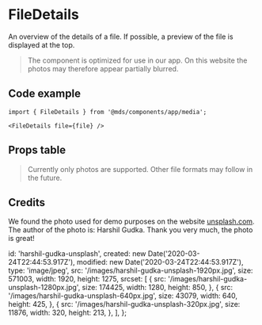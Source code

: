 
<Meta title="Components/app/media/FileDetails" component={FileDetails} />

# FileDetails

An overview of the details of a file. If possible, a preview of the file is displayed at the top.

<Preview withToolbar>
  <Story name="Default">
    <FileDetails file={file} />
  </Story>
</Preview>

> The component is optimized for use in our app. On this website the photos may therefore appear partially blurred.

## Code example

```tsx
import { FileDetails } from '@mds/components/app/media';
```

```tsx
<FileDetails file={file} />
```

## Props table

<Props of={FileDetails} />

> Currently only photos are supported. Other file formats may follow in the future.

## Credits

We found the photo used for demo purposes on the website [unsplash.com](https://unsplash.com/). The author of the photo is: Harshil Gudka. Thank you very much, the photo is great!

  id: 'harshil-gudka-unsplash',
  created: new Date('2020-03-24T22:44:53.917Z'),
  modified: new Date('2020-03-24T22:44:53.917Z'),
  type: 'image/jpeg',
  src: '/images/harshil-gudka-unsplash-1920px.jpg',
  size: 571003,
  width: 1920,
  height: 1275,
  srcset: [
    {
      src: '/images/harshil-gudka-unsplash-1280px.jpg',
      size: 174425,
      width: 1280,
      height: 850,
    },
    {
      src: '/images/harshil-gudka-unsplash-640px.jpg',
      size: 43079,
      width: 640,
      height: 425,
    },
    {
      src: '/images/harshil-gudka-unsplash-320px.jpg',
      size: 11876,
      width: 320,
      height: 213,
    },
  ],
};
